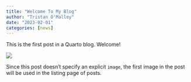 ```yaml
---
title: "Welcome To My Blog"
author: "Tristan O'Malley"
date: "2023-02-01"
categories: [news]
---
```


This is the first post in a Quarto blog. Welcome!

![](thumbnail.jpg)

Since this post doesn't specify an explicit `image`, the first image in the post will be used in the listing page of posts.
